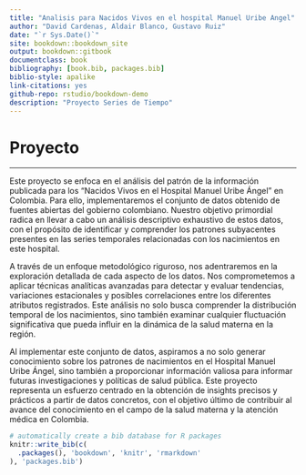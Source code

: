 ```yaml
--- 
title: "Analisis para Nacidos Vivos en el hospital Manuel Uribe Angel"
author: "David Cardenas, Aldair Blanco, Gustavo Ruiz"
date: "`r Sys.Date()`"
site: bookdown::bookdown_site
output: bookdown::gitbook
documentclass: book
bibliography: [book.bib, packages.bib]
biblio-style: apalike
link-citations: yes
github-repo: rstudio/bookdown-demo
description: "Proyecto Series de Tiempo"
---
```


# Proyecto


---

Este proyecto se enfoca en el análisis del patrón de la información publicada para los "Nacidos Vivos en el Hospital Manuel Uribe Ángel" en Colombia. Para ello, implementaremos el conjunto de datos obtenido de fuentes abiertas del gobierno colombiano. Nuestro objetivo primordial radica en llevar a cabo un análisis descriptivo exhaustivo de estos datos, con el propósito de identificar y comprender los patrones subyacentes presentes en las series temporales relacionadas con los nacimientos en este hospital.

A través de un enfoque metodológico riguroso, nos adentraremos en la exploración detallada de cada aspecto de los datos. Nos comprometemos a aplicar técnicas analíticas avanzadas para detectar y evaluar tendencias, variaciones estacionales y posibles correlaciones entre los diferentes atributos registrados. Este análisis no solo busca comprender la distribución temporal de los nacimientos, sino también examinar cualquier fluctuación significativa que pueda influir en la dinámica de la salud materna en la región.

Al implementar este conjunto de datos, aspiramos a no solo generar conocimiento sobre los patrones de nacimientos en el Hospital Manuel Uribe Ángel, sino también a proporcionar información valiosa para informar futuras investigaciones y políticas de salud pública. Este proyecto representa un esfuerzo centrado en la obtención de insights precisos y prácticos a partir de datos concretos, con el objetivo último de contribuir al avance del conocimiento en el campo de la salud materna y la atención médica en Colombia.


```r
# automatically create a bib database for R packages
knitr::write_bib(c(
  .packages(), 'bookdown', 'knitr', 'rmarkdown'
), 'packages.bib')
```
